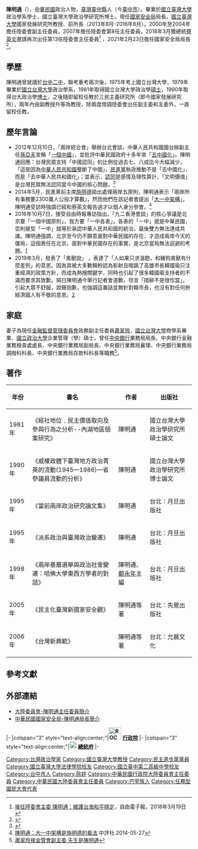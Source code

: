 {{Infobox Politician
| name         = 陳明通
| image        = Chen Ming-tong (cropped).jpg
| width        = 200px
| office       =  {{ROC}}第19任[[中華民國國家安全局|國家安全局]]局長
| president = [[蔡英文|蔡英文]]
| predecessor = [[邱國正|邱國正]]
| successor = 
| term_start = 2021年2月23日
| term_end     = 
| office1       = {{ROC}}第8、13任[[中華民國大陸委員會|大陸委員會]]主任委員
| term_start1   = 2018年3月19日
| term_end1     = 2021年2月22日
| president1    = 蔡英文
| premierroc1   = [[賴清德|賴清德]]<br />[[蘇貞昌|蘇貞昌]]
| predecessor1  = [[張小月|張小月]]（正任）<br>林正義（代理）
| successor1    = [[邱太三|邱太三]]
| term_start2   = 2007年4月10日
| term_end2     = 2008年5月20日
| president2    = [[陳水扁|陳水扁]]
| premierroc2   = 蘇貞昌<br />[[張俊雄|張俊雄]]
| predecessor2  = [[吳釗燮|吳釗燮]]
| successor2    = [[賴幸媛|賴幸媛]]
| office3       = {{ROC}}[[中華民國大陸委員會|大陸委員會]]副主任委員
| term_start3   = 2000年5月20日
| term_end3     = 2004年5月19日
| 1blankname3   = 主任委員
| 1namedata3    = 蔡英文
| predecessor3  = 
| successor3    = 
| nationality   = {{ROC}}
| birth_date    = {{birth_date_and_age|1955|7|11}}
| birth_place   = {{ROC|臺灣省}}[[臺中縣|臺中縣]]（今[[臺中市|臺中市]]）
| party         = {{Dpp}}
| spouse        = 蕭翠玲
| children      = 1子2女
| educate       = 
* [[台中二中|台中二中]]<br>{{Color|blue|(1973年)}}
* [[國立臺灣大學|國立臺灣大學]]政治學系學士<br>{{Color|blue|(1975－1979年)}}
* 國立臺灣大學政治學研究所碩士<br>{{Color|blue|(1979－1981年)}}
* 國立臺灣大學政治學研究所博士<br>{{Color|blue|(1984－1990年)}}
| past = 
*[[臺北市政府|臺北市政府]]研究發展考核委員會約聘研究員<br><span style="color: blue;">（1983年7月－1984年9月）</span>
*[[美國|美國]][[哥倫比亞大學|哥倫比亞大學]]東亞研究所博士後研究員<br><span style="color: blue;">（1991年1月－1991年12月）</span>
*[[國立臺灣大學|國立臺灣大學]][[三民主義|三民主義]]研究所（今國家發展研究所）副教授<br><span style="color: blue;">（1992年8月－1996年7月）</span>
*[[國立臺灣大學|國立臺灣大學]]國家發展研究所教授<br><span style="color: blue;">（1996年8月－）</span>
*行政院大陸委員會副主任委員<br><span style="color: blue;">（2000年5月20日-2004年5月19日）</span>
*行政院大陸委員會（第8任）主任委員（首次）<br><span style="color: blue;">（2007年4月12日-2008年5月19日）</span>
*國立臺灣大學國家發展研究所教授兼所長<br><span style="color: blue;">（2013年8月-2016年7月）</span>
*國立臺灣大學社會科學院大陸研究中心主任<br><span style="color: blue;">（2015年2月－2018年2月）</span>
*[[中華民國大陸委員會|大陸委員會]]（第13任）主任委員（再次）<br><span style="color: blue;">（2018年3月19日-2021年2月22日）</span>
*[[中華民國國家安全局|國家安全局]]（第19任）局長<br><span style="color: blue;">（2021年2月23日-）</span>
*國家安全局特種勤務指揮中心指揮官<br><span style="color: blue;">（2021年2月23日-）</span>
}}
'''陳明通'''（{{bd|1955年|7月11日||}}），[[中華民國|中華民國]]政治人物，[[臺灣|臺灣]][[臺中縣|臺中縣]]人（今[[臺中市|臺中市]]）。畢業於[[國立臺灣大學|國立臺灣大學]]政治學系學士，國立臺灣大學政治學研究所博士。現任[[中華民國國家安全局|國家安全局]]局長。[[國立臺灣大學|國立臺灣大學]]國家發展研究所教授、前所長（2013年8月-2016年8月）。2000年至2004年擔任陸委會副主任委員，2007年擔任陸委會第8任主任委員，2018年3月獲總統[[蔡英文|蔡英文]]邀請再次出任第13任陸委會主任委員<ref>[http://news.ltn.com.tw/news/politics/breakingnews/2369561 接任陸委會主委 陳明通：維護台海和平穩定]，自由電子報，2018年3月19日</ref>
，2021年2月23日擔任國家安全局局長<ref>{{Cite news|url=https://news.ltn.com.tw/news/politics/breakingnews/3443571|title=邱國正接國防部長 陳明通掌國安局 邱太三任陸委會主委|author=蘇永耀|date=2021-02-19|publisher=自由時報|accessdate=2021-02-19}}</ref>。

== 學歷 ==
陳明通曾就讀於[[台中二中|台中二中]]，聯考重考兩次後，1975年考上國立台灣大學，1979年畢業於[[國立台灣大學|國立台灣大學]]政治學系，1981年取得國立台灣大學政治學[[碩士|碩士]]，1990年取得台大政治學[[博士|博士]]，之後隨即留校任教於三民主義研究所（即今國家發展研究所），兩年內由副教授升等為教授，除兩度借調陸委會出任副主委和主委外，一直留校任教。

== 歷年言論 ==
* 2012年12月10日，「兩岸統合會」舉辦台北會談，中華人民共和國國台辦副主任[[孫亞夫|孫亞夫]]宣稱「[[一個中國|一個中國]]」，並批評中華民國政府十多年來「[[去中國化|去中國化]]」。陳明通回應：台灣民眾支持「中國認同」的比例從過去七、八成迄今大幅減少，「這是因為[[中華人民共和國|中華人民共和國]]壟斷了中國」，[[民進黨|民進黨]]執政推動不是「去中國化」，而是「去中華人民共和國化」；並表示，[[國族認同|認同]]是感情及理性算計，「文明價值」是台灣民眾無法認同當今中國的核心問題。<ref name="否定去中國化">{{cite news | url=http://www.appledaily.com.tw/appledaily/article/headline/20121211/34697509/台北會談紅綠互槓兩岸認同 | title=台北會談 紅綠互槓兩岸認同 | work=台灣[[蘋果日報|蘋果日報]] | date=2012-12-11 | accessdate=2012-12-11 | author=徐珮君}}</ref>
* 2014年5月，民進黨前主席[[施明德|施明德]]拋出處理兩岸五原則，陳明通表示「兩岸所有事務要2300萬人公投才算數」，然而他們在該記者會提出「[[大一中架構|大一中架構]]」，陳明通受訪時強調已經和蔡英文報告過才以個人身分參會。<ref>[http://hk.crntt.com/doc/1032/0/7/8/103207851.html?coluid=247&kindid=13990&mdate=0317205428&docid=103207851 陳明通：大一中架構是施明德的看法].中評社.2014-05-27</ref>
* 2016年10月7日，接受自由時報專訪指出，「九二香港會談」的核心爭議是北京要「一個中國原則」，我方要「一中各表」，各表的「一中」就是中華民國，否則接受「一中」就等於承認中華人民共和國的統治，最後雙方無法達成共識。陳明通強調，北京至今仍不願意面對中華民國的存在，才造成兩岸今天的僵局，這個責任在北京。面對中華民國存在的事實，是北京當局無法迴避的考題。[https://www.mac.gov.tw/cp.aspx?n=233957E4FBCAC545]
* 2019年3月，發表了「禽獸說」 ，表達了「人如果只求溫飽，和豬狗禽獸有什麼差別」的意思。因為其被大多數韓粉認為影射且暗諷了高雄市長韓國瑜只注重經濟的政策方針，而成為熱搜關鍵字，同時也引起了很多韓國瑜支持者的不滿而要求其致歉。隔日陳明通今舉行記者會道歉，坦言「措辭不是很恰當」，引起大眾不舒服，說聲抱歉，也強調這番話並無針對韓市長，也沒有對任何拚經濟國人有不敬的意思。[https://www.youtube.com/watch?v=EF3NqsV8wb0]

== 家庭 ==
妻子為現任[[金融監督管理委員會|金融監督管理委員會]]政務副主任委員[[蕭翠玲|蕭翠玲]]，[[國立台灣大學|國立台灣大學]]商學系畢業、[[國立政治大學|國立政治大學]]企業管理（學）碩士，曾任[[中華民國中央銀行|中央銀行]]業務局局長、中央銀行金融業務檢查處處長、中央銀行業務局副局長、中央銀行業務局襄理、中央銀行業務局調撥科科長、中央銀行業務局存款科科長等職務<ref>[https://udn.com/news/story/6656/5703707 蕭翠玲接金管會副主委 先生是陳明通]</ref>。

== 著作 ==
{| class="wikitable" 
|- 
! 年份 || 書名 || 作者 || 出版社  
|-
|1981年||《經社地位﹑民主價值取向及參與行為之分析--內湖地區個案研究》||陳明通||國立台灣大學政治學研究所碩士論文
|-
|1990年||《威權政體下臺灣地方政治菁英的流動(1945—1986)—省參議員流動的分析》||陳明通||國立台灣大學政治學研究所博士論文
|-
|1995年||《當前兩岸政治研究論文集》||陳明通||台北：月旦出版社
|-
|1995年||《派系政治與臺灣政治變遷》||陳明通||台北：月旦出版社
|-
|1998年||《兩岸基層選舉與政治社會變遷：哈佛大學東西方學者的對話》||陳明通、[[鄭永年|鄭永年]]主編||台北：月旦出版社
|-
|2005年||《民主化臺灣新國家安全觀》||陳明通等著||台北：先覺出版社
|-
|2006年||《台灣新典範》||陳明通等著||台北：允晨文化
|}

{{Wikisource|「兩岸關係的機遇與挑戰」國際研討會開幕致詞}}

== 參考文獻 ==
{{Reflist}}

== 外部連結 ==
{{Commons category|Chen Ming-tong}}
* [https://www.mac.gov.tw/cp.aspx?n=D7B7F1B4196DD582 大陸委員會-陳明通主任委員簡介]
* [https://www.nsb.gov.tw/index01.html 中華民國國家安全局-陳明通局長簡介]

{{start box}}
{{s-gov|roc}}
|-
|colspan="3" style="text-align:center;"|'''[[File:ROC_Executive_Yuan_Logo.svg|34px]] [[行政院|行政院]]'''
|-
{{s-before|[[吳釗燮|吳釗燮]]}}
{{s-title|[[行政院大陸委員會|行政院大陸委員會]]主任委員（首次）<br><small>第八任<br>2007年4月10日－2008年5月20日}}
{{s-after|[[賴幸媛|賴幸媛]]}}
{{s-before|[[林正義_(學者)|林正義]]（代理）<br><small>正任：'''[[張小月|張小月]]'''</small>}}
{{s-title|[[行政院大陸委員會|行政院大陸委員會]]主任委員（再次）<br><small>第十三任<br>2018年3月19日－2021年2月22日}}
{{s-after|[[邱太三|邱太三]]}}
|colspan="3" style="text-align:center;"|'''[[File:Emblem_of_Office_of_the_President_ROC.svg|20px]] [[總統府|總統府]]'''
|-
{{s-before|[[邱國正|邱國正]]}}
{{s-title|[[中華民國國家安全局|國家安全局局長]]<br><small> 第十九任<br>2021年2月23日－}}
{{s-none|現任}}
{{end box}}
{{中華民國國家安全局局長}}
{{陸委會主任委員}}
{{賴清德內閣}}
{{蘇貞昌內閣（第二次）}}
{{任務型國民大會代表}}
{{Authority control}}

{{DEFAULTSORT:C陳明通}}
[[Category:台灣政治學家|Category:台灣政治學家]]
[[Category:國立臺灣大學教授|Category:國立臺灣大學教授]]
[[Category:民主進步黨黨員|Category:民主進步黨黨員]]
[[Category:國立臺灣大學法律學院校友|Category:國立臺灣大學法律學院校友]]
[[Category:國立臺中第二高級中學校友|Category:國立臺中第二高級中學校友]]
[[Category:台中市人|Category:台中市人]]
[[Category:陈姓|Category:陈姓]]
[[Category:中華民國行政院大陸委員會主任委員|Category:中華民國行政院大陸委員會主任委員]]
[[Category:中華民國大陸委員會主任委員|Category:中華民國大陸委員會主任委員]]
[[Category:巴宰族人|Category:巴宰族人]]
[[Category:任務型國民大會代表|Category:任務型國民大會代表]]